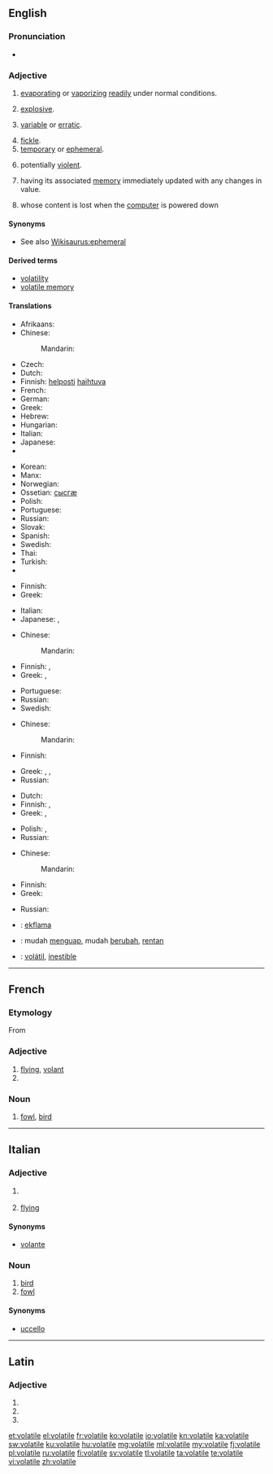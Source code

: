 ==English==
{{wikipedia}}

===Pronunciation===
* {{a|US}} {{IPA|/ˈvɑl.əˌtaɪ.əl/|/ˈvɑl.ə.təl/}}

===Adjective===
{{en-adj}}

# {{physics}} [[evaporating]] or [[vaporizing]] [[readily]] under normal conditions.
# {{context|of a substance|informal}} [[explosive]].
# {{context|of a price etc}} [[variable]] or [[erratic]].
# [[fickle]].
# [[temporary]] or [[ephemeral]].
# {{context|of a situation}} potentially [[violent]].
# {{computing|of a variable}} having its associated [[memory]] immediately updated with any changes in value.
# {{computing|of memory}} whose content is lost when the [[computer]] is powered down

====Synonyms====
* See also [[Wikisaurus:ephemeral]]

====Derived terms====
* [[volatility]]
* [[volatile memory]]

====Translations====
{{trans-top|evaporating or vaporizing readily under normal conditions}}
* Afrikaans: {{t|af|vlugtig}}
* Chinese:
*: Mandarin: {{zh-ts|易揮發的|易挥发的}}
* Czech: {{t-|cs|prchavý|m}}
* Dutch: {{t+|nl|vluchtig}}
* Finnish: [[helposti]] [[haihtuva]]
* French: {{t|fr|volatil}}
* German: {{t+|de|volatil}}
* Greek: {{t|el|πτητικός|m|tr=ptitikós}}
* Hebrew: {{t|he|נדיף|m|tr=nadif|sc=Hebr}}
* Hungarian: {{t+|hu|illékony}}
* Italian: {{t-|it|volatile}}
* Japanese: {{t|ja|揮発性|tr=kihatsusei}} {{qualifier|adnominal}}
* {{trreq|jv}}
{{trans-mid}}
* Korean: {{t|ko|휘발성의|tr=hwibalseong-ui}}
* Manx: {{t|gv|so-ghaalagh}}
* Norwegian: {{t|no|flyktig}}
* Ossetian: [[сысгæ]]
* Polish: {{t|pl|ulotny|m}}
* Portuguese: {{t+|pt|volátil}}
* Russian: {{t+|ru|летучий|tr=letúčij}}
* Slovak: {{t-|sk|prchavý|m}}
* Spanish: {{t-|es|volátil}}
* Swedish: {{t|sv|flyktig}}
* Thai: {{t|th|ลบเลือนได้|tr=lópleuandâi}}
* Turkish: {{t|tr|uçucu}}
* {{trreq|vi}}
{{trans-bottom}}

{{trans-top|(informal) explosive}}
* Finnish: {{t|fi|räjähdysherkkä}}
* Greek: {{t|el|εκρηκτικός|m|tr=ekriktikós}}
{{trans-mid}}
* Italian: {{t-|it|volatile}}
* Japanese: {{t|ja|発破|tr=happa}}, {{qualifier|formal}} {{t+|ja|爆弾|tr=bakudan}}
{{trans-bottom}}

{{trans-top|(of a price etc) variable or erratic}}
* Chinese:
*: Mandarin: {{zh-ts|動蕩不定的|动荡不定的}}
* Finnish: {{t|fi|vaihteleva}}, {{t|fi|volatiili}}
* Greek: {{t|el|ευμετάβλητος|m|tr=efmetávlitos}}, {{t|el|ρευστός|m|tr=refstós}}
{{trans-mid}}
* Portuguese: {{t|pt|instável}}
* Russian: {{t+|ru|изменчивый|tr=izménčivyj}}
* Swedish: {{t|sv|volatil}}
{{trans-bottom}}

{{trans-top|fickle}}
* Chinese:
*: Mandarin: {{zh-ts|易變的|易变的}}
* Finnish: {{t|fi|häilyväinen}}
{{trans-mid}}
* Greek: {{t|el|ευμετάβλητος|m|tr=efmetávlitos}}, {{t|el|επιπόλαιος|m|tr=epipólaios}}, {{t|el|άστατος|m|tr=ástatos}}
* Russian: {{t+|ru|непостоянный|tr=nepostojánnyj}}
{{trans-bottom}}

{{trans-top|temporary or ephemeral}}
* Dutch: {{t+|nl|tijdelijk}}
* Finnish: {{t|fi|häilyväinen}}, {{t|fi|lyhytkestoinen}}
* Greek: {{t|el|προσωρινός|m|tr=prosorinós}}, {{t|el|εφήμερος|m|tr=efímeros}}
{{trans-mid}}
* Polish: {{t|pl|ulotny|m}}, {{t|pl|nieuchwytny|m}}
* Russian: {{t+|ru|летучий|tr=letúčij}}
{{trans-bottom}}

{{trans-top|(of a situation) potentially violent}}
* Chinese:
*: Mandarin: {{zh-ts||易怒的}}
{{trans-mid}}
* Finnish: {{t-|fi|epävakaa}}
* Greek: {{t|el|εκρηκτικός|m|tr=ekriktikós}}
{{trans-bottom}}

{{trans-top|(computing, of memory) whose content is lost when the computer is powered down}}
* Russian: {{t|ru|энергозависимый|tr=|sc=Cyrl}}
{{trans-mid}}
{{trans-bottom}}

{{checktrans-top}}
* {{ttbc|eo}}: [[ekflama]]
* {{ttbc|id}}: mudah [[uap|menguap]], mudah [[ubah|berubah]], [[rentan]]
* {{ttbc|es}}: [[volátil]], [[inestible]]
{{trans-bottom}}

----

==French==

===Etymology===
From {{etyl|la|fr}} {{term|volatilis||flying|lang=la}}

===Adjective===
{{fr-adj-mf}}

# [[flying]], [[volant]]
# {{feminine of|volatil|lang=fr}}

===Noun===
{{fr-noun|m}}

# [[fowl]], [[bird]]

----

==Italian==

===Adjective===
{{it-adj|volatil|e|i}}

# {{chemistry|physics|lang=it}} {{l|en|volatile}}
# [[flying]]

====Synonyms====
* {{sense|flying}} [[volante]]

===Noun===
{{it-noun|volatil|m|e|i}}

# [[bird]]
# [[fowl]]

====Synonyms====
* [[uccello]]

----

==Latin==

===Adjective===
{{la-adj-form|volātile}}

# {{inflection of|volatilis|volātilis|nom|n|s|lang=la}}
# {{inflection of|volatilis|volātilis|acc|n|s|lang=la}}
# {{inflection of|volatilis|volātilis|voc|n|s|lang=la}}

[[et:volatile]]
[[el:volatile]]
[[fr:volatile]]
[[ko:volatile]]
[[io:volatile]]
[[kn:volatile]]
[[ka:volatile]]
[[sw:volatile]]
[[ku:volatile]]
[[hu:volatile]]
[[mg:volatile]]
[[ml:volatile]]
[[my:volatile]]
[[fj:volatile]]
[[pl:volatile]]
[[ru:volatile]]
[[fi:volatile]]
[[sv:volatile]]
[[tl:volatile]]
[[ta:volatile]]
[[te:volatile]]
[[vi:volatile]]
[[zh:volatile]]